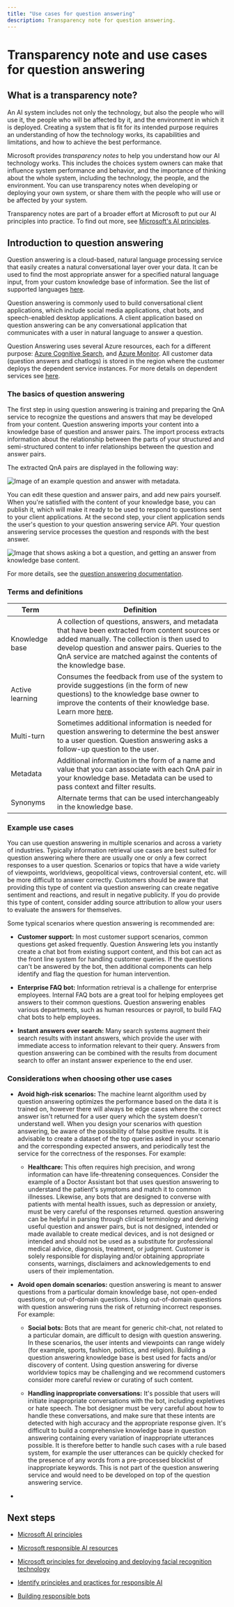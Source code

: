 ```yaml
---
title: "Use cases for question answering"
description: Transparency note for question answering.
---
```


# Transparency note and use cases for question answering


<NonEnglishTranslation />

## What is a transparency note?

An AI system includes not only the technology, but also the people who will use it, the people who will be affected by it, and the environment in which it is deployed. Creating a system that is fit for its intended purpose requires an understanding of how the technology works, its capabilities and limitations, and how to achieve the best performance.

Microsoft provides *transparency notes* to help you understand how our AI technology works. This includes the choices system owners can make that influence system performance and behavior, and the importance of thinking about the whole system, including the technology, the people, and the environment. You can use transparency notes when developing or deploying your own system, or share them with the people who will use or be affected by your system.

Transparency notes are part of a broader effort at Microsoft to put our AI principles into practice. To find out more, see [Microsoft's AI principles](https://www.microsoft.com/ai/responsible-ai).

## Introduction to question answering

Question answering is a cloud-based, natural language processing service that easily creates a natural conversational layer over your data. It can be used to find the most appropriate answer for a specified natural language input, from your custom knowledge base of information. See the list of supported languages [here](/azure/ai-services/language-service/question-answering/language-support).

Question answering is commonly used to build conversational client applications, which include social media applications, chat bots, and speech-enabled desktop applications. A client application based on question answering can be any conversational application that communicates with a user in natural language to answer a question.

Question Answering uses several Azure resources, each for a different purpose: [Azure Cognitive Search](/azure/ai-services/qnamaker/concepts/azure-resources#cognitive-search-resource), and [Azure Monitor](/azure/ai-services/language-service/question-answering/how-to/analytics). All customer data (question answers and chatlogs) is stored in the region where the customer deploys the dependent service instances. For more details on dependent services see [here](/azure/ai-services/language-service/question-answering/concepts/plan).

### The basics of question answering

The first step in using question answering is training and preparing the QnA service to recognize the questions and answers that may be developed from your content.  Question answering imports your content into a knowledge base of question and answer pairs. The import process extracts information about the relationship between the parts of your structured and semi-structured content to infer relationships between the question and answer pairs.

The extracted QnA pairs are displayed in the following way:

![Image of an example question and answer with metadata.](media\qna-table.png)

You can edit these question and answer pairs, and add new pairs yourself. When you're satisfied with the content of your knowledge base, you can publish it, which will make it ready to be used to respond to questions sent to your client applications. At the second step, your client application sends the user's question to your question answering service API. Your question answering service processes the question and responds with the best answer.

![Image that shows asking a bot a question, and getting an answer from knowledge base
content.](media\request-response.png)

For more details, see the [question answering documentation](/azure/ai-services/language-service/question-answering/overview).

### Terms and definitions

**Term**    |  **Definition**
------ | ------
Knowledge base   | A collection of questions, answers, and metadata that have been extracted from content sources or added manually. The collection is then used to develop question and answer pairs. Queries to the QnA service are matched against the contents of the knowledge base.
Active learning | Consumes the feedback from use of the system to provide suggestions (in the form of new questions) to the knowledge base owner to improve the contents of their knowledge base. Learn more [here](/azure/ai-services/language-service/question-answering/tutorials/active-learning).
Multi-turn | Sometimes additional information is needed for question answering to determine the best answer to a user question. Question answering asks a follow-up question to the user.
Metadata | Additional information in the form of a name and value that you can associate with each QnA pair in your knowledge base. Metadata can be used to pass context and filter results.
Synonyms  | Alternate terms that can be used interchangeably in the knowledge base.

### Example use cases

You can use question answering in multiple scenarios and across a variety of industries. Typically information retrieval use cases are best suited for question answering where there are usually one or only a few correct responses to a user question. Scenarios or topics that have a wide variety of viewpoints, worldviews, geopolitical views, controversial content, etc. will be more difficult to answer correctly. Customers should be aware that providing this type of content via question answering can create negative sentiment and reactions, and result in negative publicity. If you do provide this type of content, consider adding source attribution to allow your users to evaluate the answers for themselves.

Some typical scenarios where question answering is recommended are:

- **Customer support:** In most customer support scenarios, common questions get asked frequently. Question Answering lets you instantly create a chat bot from existing support content, and this bot can act as the front line system for handling customer queries. If the questions can't be answered by the bot, then additional components can help identify and flag the question for human intervention.

- **Enterprise FAQ bot:** Information retrieval is a challenge for enterprise employees. Internal FAQ bots are a great tool for helping employees get answers to their common questions. Question answering enables various departments, such as human resources or payroll, to build FAQ chat bots to help employees.

- **Instant answers over search:** Many search systems augment their search results with instant answers, which provide the user with immediate access to information relevant to their query. Answers from question answering can be combined with the results from document search to offer an instant answer experience to the end user.

### Considerations when choosing other use cases

* **Avoid high-risk scenarios:** The machine learnt algorithm used by question answering optimizes the performance based on the data it is trained on, however there will always be edge cases where the correct answer isn't returned for a user query which the system doesn't understand well. When you design your scenarios with question answering, be aware of the possibility of false positive results. It is advisable to create a dataset of the top queries asked in your scenario and the corresponding expected answers, and periodically test the service for the correctness of the responses. For example:

   * **Healthcare:** This often requires high precision, and wrong information can have life-threatening consequences. Consider the example of a Doctor Assistant bot that uses question answering to understand the patient's symptoms and match it to common illnesses.  Likewise, any bots that are designed to converse with patients with mental health issues, such as depression or anxiety, must be very careful of the responses returned. question answering can be helpful in parsing through clinical terminology and deriving useful question and answer pairs, but is not designed, intended or made available to create medical devices, and is not designed or intended and should not be used as a substitute for professional medical advice, diagnosis, treatment, or judgment. Customer is solely responsible for displaying and/or obtaining appropriate consents, warnings, disclaimers and acknowledgements to end users of their implementation.

* **Avoid open domain scenarios:** question answering is meant to answer questions from a particular domain knowledge base, not open-ended questions, or out-of-domain questions. Using out-of-domain questions with question answering runs the risk of returning incorrect responses. For example:

   * **Social bots:** Bots that are meant for generic chit-chat, not related to a particular domain, are difficult to design with question answering. In these scenarios, the user intents and viewpoints can range widely (for example, sports, fashion, politics, and religion). Building a question answering knowledge base is best used for facts and/or discovery of content.  Using question answering for diverse worldview topics may be challenging and we recommend customers consider more careful review or curating of such content.

  * **Handling inappropriate conversations:** It's possible that users will initiate inappropriate conversations with the bot, including expletives or hate speech. The bot designer must be very careful about how to handle these conversations, and make sure that these intents are detected with high accuracy and the appropriate response given. It's difficult to build a comprehensive knowledge base in question answering containing every variation of inappropriate utterances possible. It is therefore better to handle such cases with a rule based system, for example the user utterances can be quickly checked for the presence of any words from a pre-processed blocklist of inappropriate keywords. This is not part of the question answering service and would need to be developed on top of the question answering service. 


* <RegulatoryConsiderations />

## Next steps

* [Microsoft AI principles](https://www.microsoft.com/ai/responsible-ai)

* [Microsoft responsible AI resources](https://www.microsoft.com/ai/responsible-ai-resources)

* [Microsoft principles for developing and deploying facial recognition technology](https://blogs.microsoft.com/wp-content/uploads/prod/sites/5/2018/12/MSFT-Principles-on-Facial-Recognition.pdf)

* [Identify principles and practices for responsible AI](/training/paths/responsible-ai-business-principles/)

* [Building responsible bots](https://www.microsoft.com/research/uploads/prod/2018/11/Bot_Guidelines_Nov_2018.pdf)
